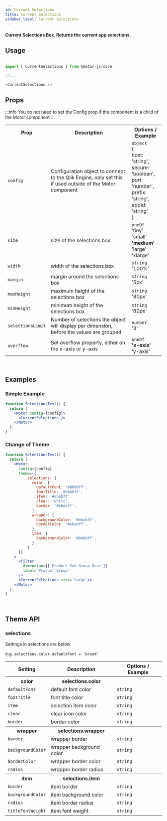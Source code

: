 ```yaml
---
id: Current Selections
title: Current Selections
sidebar_label: Current Selections
---
```


#### Current Selections Box. Returns the current app selections.

## Usage

```javascript

import { CurrentSelections } from @motor-js/core

//...

<CurrentSelections />

```

## Props

:::info
You do not need to set the Config prop if the component is a child of the Motor component
:::

<table>
  <tr>
    <th>Prop</th>
    <th>Description</th>
    <th>Options / Example</th>
  </tr>
  <tr>
    <td>
      <code>config</code>
    </td>
    <td>
      Configuration object to connect to the Qlik Engine, only set this if used
      outside of the Motor component
    </td>
    <td>
    <code>object</code>
    <br />
      &#123;
      <br />
      host&#58; 'string',
      <br />
      secure&#58; 'boolean',
      <br />
      port&#58; 'number',
      <br />
      prefix&#58; 'string',
      <br />
      appId&#58; 'string'
      <br />
      &#125;
    </td>
  </tr>
  <tr>
    <td>
      <code>size</code>
    </td>
    <td>size of the selections box</td>
    <td>
      <code>oneOf</code>
      <br />
      'tiny'
      <br />
      'small'
      <br />
      <b>'medium'</b>
      <br />
      'large'
      <br />
      'xlarge'
    </td>
  </tr>
  <tr>
    <td>
      <code>width</code>
    </td>
    <td>width of the selections box</td>
    <td>
      <code>string</code>
      <br />
      '100%'
    </td>
  </tr>
  <tr>
    <td>
      <code>margin</code>
    </td>
    <td>margin around the selections box</td>
    <td>
      <code>string</code>
      <br />
      '5px'
    </td>
  </tr>
  <tr>
    <td>
      <code>maxHeight</code>
    </td>
    <td>maximum height of the selections box</td>
    <td>
      <code>string</code>
      <br />
      '80px'
    </td>
  </tr>
  <tr>
    <td>
      <code>minHeight</code>
    </td>
    <td>minimum height of the selections box</td>
    <td>
      <code>string</code>
      <br />
      '80px'
    </td>
  </tr>
  <tr>
    <td>
      <code>selectionsLimit</code>
    </td>
    <td>
      Number of selections the object will display per dimension, before the
      values are grouped
    </td>
    <td>
      <code>number</code>
      <br />
      '3'
    </td>
  </tr>
  <tr>
    <td>
      <code>overflow</code>
    </td>
    <td>Set overflow property, either on the x-axis or y-axis</td>
    <td>
      <code>oneOf</code>
      <br />
      <b>'x-axis'</b>
      <br />
      'y-axis'
    </td>
  </tr>
</table>

<br />

## Examples

### Simple Example

```jsx
function SelectionsTest() {
  return (
    <Motor config={config}>
      <CurrentSelections />
    </Motor>
  );
}
```

### Change of Theme

```jsx
function SelectionsTest() {
  return (
    <Motor 
      config={config}
      theme={{
          selections: {
            color: {
              defaultFont: '#0000ff',
              fontTitle: '#ebebff',
              item: '#ebebff',
              clear: 'white',
              border: '#ebebff',
            },
            wrapper: {
              backgroundColor: '#ebebff',
              borderColor: '#ebebff',
            },
            item: {
              backgroundColor: '#0000ff',
            },
          }
      }}
    >
      <Filter 
        dimension={['Product Sub Group Desc']}
        label='Product Group'
      />
      <CurrentSelections size='large'/>
    </Motor>
  );
}
```


<br />

## Theme API

### selections

Settings in selections are below:

e.g. <code>selections.color.defaultFont = 'brand'</code>

<table>
  <tr>
    <th>Setting</th>
    <th>Description</th>
    <th>Options / Example</th>
  </tr>
  <tr>
    <th>color</th>
     <th>selections.color</th>
    <th></th>
  </tr>
  <tr>
    <td>
      <code>defaultFont</code>
    </td>
    <td>default font color</td>
    <td><code>string</code></td>
  </tr>
  <tr>
    <td>
      <code>fontTitle</code>
    </td>
    <td>font title color</td>
    <td><code>string</code></td>
  </tr>
  <tr>
    <td>
      <code>item</code>
    </td>
    <td>selection item color</td>
    <td><code>string</code></td>
  </tr>
  <tr>
    <td>
      <code>clear</code>
    </td>
    <td>clear icon color</td>
    <td><code>string</code></td>
  </tr>
  <tr>
    <td>
      <code>border</code>
    </td>
    <td>border color</td>
    <td><code>string</code></td>
  </tr>
  <tr>
    <th>wrapper</th>
    <th>selections.wrapper</th>
    <th></th>
  </tr>
  <tr>
    <td>
      <code>border</code>
    </td>
    <td>wrapper border</td>
    <td><code>string</code></td>
  </tr>
  <tr>
    <td>
      <code>backgroundColor</code>
    </td>
    <td>wrapper background color</td>
    <td><code>string</code></td>
  </tr>
  <tr>
    <td>
      <code>borderColor</code>
    </td>
    <td>wrapper border color</td>
    <td><code>string</code></td>
  </tr>
  <tr>
    <td>
      <code>radius</code>
    </td>
    <td>wrapper border radius</td>
    <td><code>string</code></td>
  </tr>
  <tr>
    <th>item</th>
    <th>selections.item</th>
    <th></th>
  </tr>
  <tr>
    <td>
      <code>border</code>
    </td>
    <td>item border</td>
    <td><code>string</code></td>
  </tr>
  <tr>
    <td>
      <code>backgroundColor</code>
    </td>
    <td>item background color</td>
    <td><code>string</code></td>
  </tr>
  <tr>
    <td>
      <code>radius</code>
    </td>
    <td>item border radius</td>
    <td><code>string</code></td>
  </tr>
  <tr>
    <td>
      <code>titleFontWeight</code>
    </td>
    <td>item font weight</td>
    <td><code>string</code></td>
  </tr>
</table>

